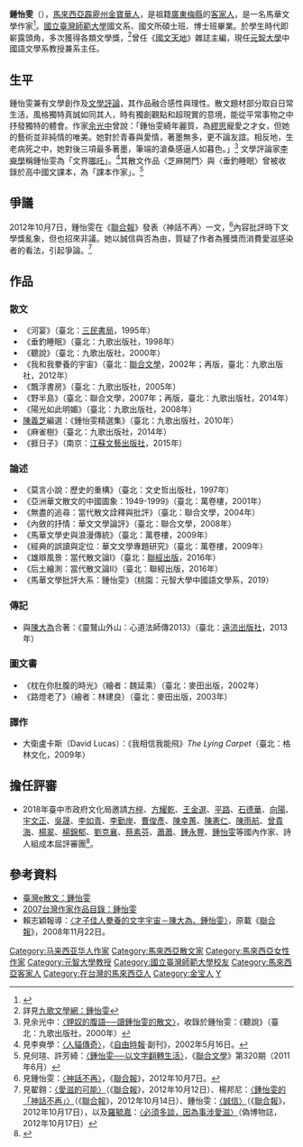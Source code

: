 {{Infobox writer <!-- 本模板详细信息请见 [[:Template:Infobox_Writer/doc|:Template:Infobox Writer/doc]]。 -->
| name         = 鍾怡雯
| romaji       = Chong Yee-Voon
| image        = Chong Yee-Voon at BookFest Malaysia 20150712.jpg
| imagesize    = 
| caption      = 摄于2015年马来西亚海外华文书市
| pseudonym    = 
| zi           = 
| hao          = 
| birthname    = 
| birthdate    = {{Birth date and age|1969|2|13}}
| birthplace   = {{MYS}}[[霹靂州|霹靂州]][[金宝|金宝]]
| deathdate    = 
| deathplace   = 
| occupation   = [[作家|作家]]、[[教授|教授]]、[[學者|學者]]
| nationality  = {{MYS}}
| permanent residency = {{ROC}}
| education    = [[臺師大|臺師大]][[文學博士|文學博士]]
| period       = 
| genre        = [[散文|散文]]、文學評論
| subject      = [[現代文學|現代文學]]
| movement     = 
| notableworks = 
| spouse       = {{marriage|[[陳大為|陳大為]]|1994}}
| partner      = 
| children     = 
| relatives    = 
| influences   = 
| influenced   = 
| awards       = 聯合報文學獎<br>中國時報文學獎<br>新加坡金獅獎<br>梁實秋文學獎<br>[[中國文藝獎章|中國文藝獎章]]
| signature    = 
| website      = 
}}

'''鍾怡雯'''（{{bd|1969年|2月13日}}），[[馬來西亞|馬來西亞]][[霹靂州|霹靂州]][[金寶|金寶]][[馬來西亞華人|華人]]，是祖籍[[廣東|廣東]][[梅縣|梅縣]]的[[客家人|客家人]]，是一名馬華文學作家<ref>{{cite news|url=http://www.sinchew.com.my/node/1042310|title=马华文学啜台湾奶水．钟怡雯 潘碧华 吕育陶：各有影响|date=2015-07-13|publisher=[[星洲网|星洲网]]}}</ref>。[[國立臺灣師範大學|國立臺灣師範大學]]國文系、國文所碩士班、博士班畢業。於學生時代即嶄露頭角，多次獲得各類文學獎，<ref>詳見[http://www.chiuko.com.tw/author.php?au=detail&authorID=424 九歌文學網：鍾怡雯]</ref>曾任《[[國文天地|國文天地]]》雜誌主編，現任[[元智大學|元智大學]]中國語文學系教授兼系主任。

==生平==
鍾怡雯兼有文學創作及[[文學評論|文學評論]]，其作品融合感性與理性。散文題材部分取自日常生活，風格獨特真誠如同其人，時有獨創觀點和超現實的意境，能從平常事物之中抒發獨特的體會。作家[[余光中|余光中]]曾說：「鍾怡雯綺年麗質，為[[繆斯|繆思]]寵愛之才女，但她的藝術並非純情的唯美。她對於青春與愛情，著墨無多，更不論友誼。相反地，生老病死之中，她對後三項最多著墨，筆端的滄桑感逼人如暮色。」<ref>見余光中：[http://www.chiuko.com.tw/book.php?book=preface&bookID=1558 〈貍奴的腹語──讀鍾怡雯的散文〉]，收錄於鍾怡雯：《聽說》（臺北：九歌出版社，2000年）</ref> 文學評論家[[李奭學|李奭學]]稱鍾怡雯為「文界[[哪吒|哪吒]]」。<ref>見李奭學：[http://www.libertytimes.com.tw/2002/new/may/16/life/article-2.htm 〈人貓傳奇〉]，《[[自由時報|自由時報]]‧副刊》，2002年5月16日。</ref>其散文作品〈芝麻開門〉與〈垂釣睡眠〉曾被收錄於高中國文課本，為「課本作家」。<ref>見何瑄、許芳綺：[https://tw.news.yahoo.com/%E9%8D%BE%E6%80%A1%E9%9B%AF-%E4%BB%A5%E6%96%87%E5%AD%97%E7%BF%BB%E8%BD%89%E7%94%9F%E6%B4%BB-162227326.html 〈鍾怡雯──以文字翻轉生活〉]，《[[聯合文學|聯合文學]]》第320期（2011年6月）</ref>

==爭議==
2012年10月7日，鍾怡雯在《[[聯合報|聯合報]]》發表〈神話不再〉一文，<ref>見鍾怡雯：[http://www.udn.com/2012/10/7/NEWS/READING/X5/7413475.shtml 〈神話不再〉]{{dead link|date=2018年4月 |bot=InternetArchiveBot |fix-attempted=yes }}，《[[聯合報|聯合報]]》，2012年10月7日。</ref>內容批評時下文學獎亂象，但也招來非議。她以誠信與否為由，質疑了作者為獲獎而消費愛滋感染者的看法，引起爭論。<ref>見翟翱：[http://www.udn.com/2012/10/12/NEWS/READING/X5/7424218.shtml 〈愛滋的可能〉]{{dead link|date=2018年4月 |bot=InternetArchiveBot |fix-attempted=yes }}（《[[聯合報|聯合報]]》，2012年10月12日）、楊邦尼：[http://udn.com/NEWS/READING/X5/7428262.shtml 〈鍾怡雯的「神話不再」〉]（《[[聯合報|聯合報]]》，2012年10月14日）、鍾怡雯：[http://udn.com/NEWS/READING/X5/7434441.shtml 〈誠信〉]（《[[聯合報|聯合報]]》，2012年10月17日），以及[[羅毓嘉|羅毓嘉]]：[http://yclou.blogspot.tw/2012/10/blog-post_17.html 〈必須多談，因為事涉愛滋〉]（偽博物誌，2012年10月17日）</ref>

== 作品 ==
===散文===
*《河宴》（臺北：[[三民書局|三民書局]]，1995年）
*《垂釣睡眠》（臺北：九歌出版社，1998年）
*《聽說》（臺北：九歌出版社，2000年）
*《我和我豢養的宇宙》（臺北：[[聯合文學|聯合文學]]，2002年；再版，臺北：九歌出版社，2012年）
*《飄浮書房》（臺北：九歌出版社，2005年）
*《野半島》（臺北：聯合文學，2007年；再版，臺北：九歌出版社，2014年）
*《陽光如此明媚》（臺北：九歌出版社，2008年）
*[[陳義芝|陳義芝]]編選：《鍾怡雯精選集》（臺北：九歌出版社，2010年）
*《麻雀樹》（臺北：九歌出版社，2014年）
*《捱日子》（南京：[[江蘇文藝出版社|江蘇文藝出版社]]，2015年）

===論述===
*《莫言小說：歷史的重構》（臺北：文史哲出版社，1997年）
*《亞洲華文散文的中國圖象：1949-1999》（臺北：萬卷樓，2001年）
*《無盡的追尋：當代散文詮釋與批評》（臺北：聯合文學，2004年）
*《內斂的抒情：華文文學論評》（臺北：聯合文學，2008年）
*《馬華文學史與浪漫傳統》（臺北：萬卷樓，2009年）
*《經典的誤讀與定位：華文文學專題研究》（臺北：萬卷樓，2009年）
*《雄辯風景：當代散文論Ⅰ》（臺北：[[聯經出版|聯經出版]]，2016年）
*《后土繪測：當代散文論Ⅱ》（臺北：聯經出版，2016年）
*《馬華文學批評大系：鍾怡雯》（桃園：元智大學中國語文學系，2019）

===傳記===
*與[[陳大為|陳大為]]合著：《靈鷲山外山：心道法師傳2013》（臺北：[[遠流出版社|遠流出版社]]，2013年）

===圖文書===
*《枕在你肚腹的時光》（繪者：魏延乘）（臺北：麥田出版，2002年）
*《路燈老了》（繪者：林建良）（臺北：麥田出版，2003年）

===譯作===
* 大衛盧卡斯（David Lucas）：《我相信我能飛》''The Lying Carpet''（臺北：格林文化，2009年）

== 擔任評審 ==
*2018年臺中市政府文化局邀請[[方梓|方梓]]、[[方耀乾|方耀乾]]、[[王金選|王金選]]、[[平路|平路]]、[[石德華|石德華]]、[[向陽_(詩人)|向陽]]、[[宇文正|宇文正]]、[[吳晟|吳晟]]、[[李如青|李如青]]、[[李勤岸|李勤岸]]、[[曹俊彥|曹俊彥]]、[[陳幸蕙|陳幸蕙]]、[[陳憲仁|陳憲仁]]、[[陳雨航|陳雨航]]、[[曾貴海|曾貴海]]、[[楊翠|楊翠]]、[[楊錦郁|楊錦郁]]、[[劉克襄|劉克襄]]、[[蔡素芬|蔡素芬]]、[[蕭蕭|蕭蕭]]、[[鍾永豐|鍾永豐]]、[[鍾怡雯|鍾怡雯]]等國內作家、詩人組成本屆評審團<ref>{{Cite web |url=http://www.taichung-literature-award.tw/web/news/news_in.jsp?np_no=NP1536541740675 |title=台中市政府文化局 |access-date=2018-09-23 |archive-url=https://web.archive.org/web/20180923124421/http://www.taichung-literature-award.tw/web/news/news_in.jsp?np_no=NP1536541740675 |archive-date=2018-09-23 |dead-url=yes }}</ref>。

==參考資料==
{{reflist}}
*[http://dcc.ndhu.edu.tw/essay/zhong-yiwen 臺灣e散文：鍾怡雯]{{dead link|date=2018年4月 |bot=InternetArchiveBot |fix-attempted=yes }}
*[http://www3.nmtl.gov.tw/Writer2/writer_detail.php?id=2489 2007台灣作家作品目錄：鍾怡雯]
*賴志穎報導：[https://web.archive.org/web/20140904063137/http://www.yzu.edu.tw/index.php/content/view/1514 〈才子佳人豢養的文字宇宙－陳大為、鍾怡雯〉]，原載《[[聯合報|聯合報]]》，2008年11月22日。

{{DEFAULTSORT:Z}}
[[Category:马来西亚华人作家|Category:马来西亚华人作家]]
[[Category:馬來西亞散文家|Category:馬來西亞散文家]]
[[Category:馬來西亞女性作家|Category:馬來西亞女性作家]]
[[Category:元智大學教授|Category:元智大學教授]]
[[Category:國立臺灣師範大學校友|Category:國立臺灣師範大學校友]]
[[Category:馬來西亞客家人|Category:馬來西亞客家人]]
[[Category:在台灣的馬來西亞人|Category:在台灣的馬來西亞人]]
[[Category:金宝人|Category:金宝人]]
[[Category:鍾姓|Y]]